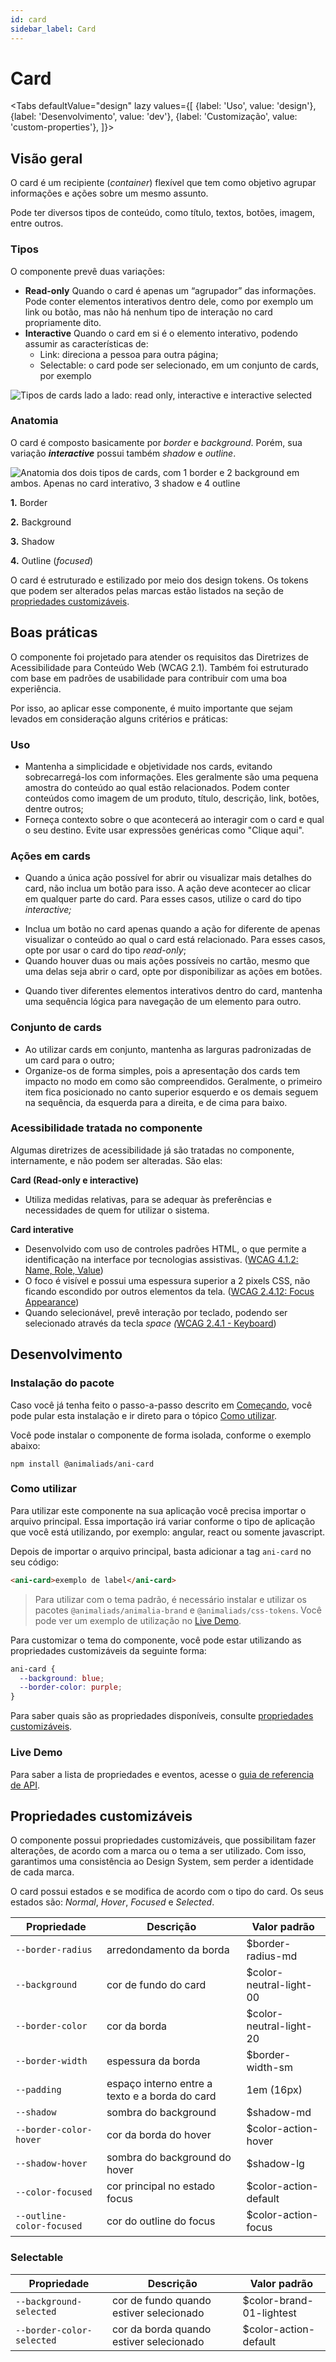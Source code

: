 ```yaml
---
id: card
sidebar_label: Card
---
```






# Card

<Tabs
  defaultValue="design"
  lazy
  values={[
    {label: 'Uso', value: 'design'},
    {label: 'Desenvolvimento', value: 'dev'},
    {label: 'Customização', value: 'custom-properties'},
  ]}>

  <TabItem value="design">

## Visão geral

O card é um recipiente (*container*) flexível que tem como objetivo agrupar informações e ações sobre um mesmo assunto.

Pode ter diversos tipos de conteúdo, como título, textos, botões, imagem, entre outros.

### Tipos

O componente prevê duas variações:

- **Read-only**
Quando o card é apenas um “agrupador” das informações. Pode conter elementos interativos dentro dele, como por exemplo um link ou botão, mas não há nenhum tipo de interação no card propriamente dito.
- **Interactive**
Quando o card em si é o elemento interativo, podendo assumir as características de:
  * Link: direciona a pessoa para outra página;
  * Selectable: o card pode ser selecionado, em um conjunto de cards, por exemplo

<img
  src={cardTypes}
  alt="Tipos de cards lado a lado: read only, interactive e interactive selected"
/> 
    

### Anatomia

O card é composto basicamente por *border* e *background*. Porém, sua variação ***interactive*** possui também *shadow* e *outline*.

<img
  src={cardAnatomy}
  alt="Anatomia dos dois tipos de cards, com 1 border e 2 background em ambos. Apenas no card interativo, 3 shadow e 4 outline
"
/> 

**1.** Border

**2.** Background

**3.** Shadow

**4.** Outline (*focused*)

O card é estruturado e estilizado por meio dos design tokens. Os tokens que podem ser alterados pelas marcas estão listados na seção de [propriedades customizáveis](#propriedades-customizáveis).

## Boas práticas

O componente foi projetado para atender os requisitos das Diretrizes de Acessibilidade para Conteúdo Web (WCAG 2.1). Também foi estruturado com base em padrões de usabilidade para contribuir com uma boa experiência. 

Por isso, ao aplicar esse componente, é muito importante que sejam levados em consideração alguns critérios e práticas:

### Uso

- Mantenha a simplicidade e objetividade nos cards, evitando sobrecarregá-los com informações. Eles geralmente são uma pequena amostra do conteúdo ao qual estão relacionados. Podem conter conteúdos como imagem de um produto, título, descrição, link, botões, dentre outros;
- Forneça contexto sobre o que acontecerá ao interagir com o card e qual o seu destino. Evite usar expressões genéricas como "Clique aqui".

### Ações em cards

- Quando a única ação possível for abrir ou visualizar mais detalhes do card, não inclua um botão para isso. A ação deve acontecer ao clicar em qualquer parte do card. Para esses casos, utilize o card do tipo *interactive;*

<BestPracticesComponent
  doImg={cardDo1}
  doAlt="Exemplo de card com ele inteiro pintado, sinalizando que todo ele é um elemento interativo"
  doDescription="Ao manter todo o card como clicável, diminuímos a carga de informação, pois muitas vezes o card é usado em conjunto com vários outros com a mesma estrutura."
  dontImg={cardDont1}
  dontAlt="Exemplo de card com um botão com o rótulo Visualizar”"
  dontDescription="Não inclua botão quando a única ação do card for abri-lo."
/>


- Inclua um botão no card apenas quando a ação for diferente de apenas visualizar o conteúdo ao qual o card está relacionado. Para esses casos, opte por usar o card do tipo *read-only*;
- Quando houver duas ou mais ações possíveis no cartão, mesmo que uma delas seja abrir o card, opte por disponibilizar as ações em botões.


<BestPracticesComponent
  doImg={cardDo2}
  doAlt="Card com dois botões, sinalizados como as únicas partes interativas daquele conteúdo"
  doDescription="Usar card do tipo *read-only* em contextos com ações ajuda a evidenciar as interações dos elementos internos do card."
  dontImg={cardDont2}
  dontAlt="Card com 2 botões e toda a base do card sinalizados como partes interativas daquele conteúdo"
  dontDescription="O uso de interação na base do card e em elementos internos pode gerar confusão e diminui a previsibilidade sobre qual ação acontece ao clicar no card."
/>

- Quando tiver diferentes elementos interativos dentro do card, mantenha uma sequência lógica para navegação de um elemento para outro.

### Conjunto de cards

- Ao utilizar cards em conjunto, mantenha as larguras padronizadas de um card para o outro;
- Organize-os de forma simples, pois a apresentação dos cards tem impacto no modo em como são compreendidos. Geralmente, o primeiro item fica posicionado no canto superior esquerdo e os demais seguem na sequência, da esquerda para a direita, e de cima para baixo.

### Acessibilidade tratada no componente

Algumas diretrizes de acessibilidade já são tratadas no componente, internamente, e não podem ser alteradas. São elas:

**Card (Read-only e interactive)**

- Utiliza medidas relativas, para se adequar às preferências e necessidades de quem for utilizar o sistema.

**Card interative**

- Desenvolvido com uso de controles padrões HTML, o que permite a identificação na interface por tecnologias assistivas. ([WCAG 4.1.2: Name, Role, Value](https://www.w3.org/WAI/WCAG21/Understanding/name-role-value))
- O foco é visível e possui uma espessura superior a 2 pixels CSS, não ficando escondido por outros elementos da tela. ([WCAG 2.4.12: Focus Appearance](https://www.w3.org/WAI/WCAG22/Understanding/focus-appearance-enhanced))
- Quando selecionável, prevê interação por teclado, podendo ser selecionado através da tecla *space (*[WCAG 2.4.1 - Keyboard](https://www.w3.org/WAI/WCAG21/Understanding/keyboard))

</TabItem>

<TabItem value="dev">


## Desenvolvimento

### Instalação do pacote

Caso você já tenha feito o passo-a-passo descrito em [Começando](?path=/docs/começando--page),
você pode pular esta instalação e ir direto para o tópico [Como utilizar](#como-utilizar).

Você pode instalar o componente de forma isolada, conforme o exemplo abaixo:

```
npm install @animaliads/ani-card
```

### Como utilizar

Para utilizar este componente na sua aplicação você precisa importar o arquivo principal.
Essa importação irá variar conforme o tipo de aplicação que você está utilizando, por exemplo: angular, react ou
somente javascript.

Depois de importar o arquivo principal, basta adicionar a tag `ani-card` no seu código:

```html
<ani-card>exemplo de label</ani-card>
```

> Para utilizar com o tema padrão, é necessário instalar e utilizar os pacotes `@animaliads/animalia-brand`
> e `@animaliads/css-tokens`. Você pode ver um exemplo de utilização no [Live Demo](#live-demo).

Para customizar o tema do componente, você pode estar utilizando as propriedades customizáveis
da seguinte forma:

```css
ani-card {
  --background: blue;
  --border-color: purple;
}
```

Para saber quais são as propriedades disponíveis, consulte [propriedades customizáveis](#propriedades-customizáveis).

### Live Demo

<LiveDemoComponent
  react="https://stackblitz.com/edit/react-ani-card?embed=1&file=src/App.js"
/>

Para saber a lista de propriedades e eventos, acesse o [guia de referencia de API](/docs/api-card--sample).

</TabItem>

  <TabItem value="custom-properties">


## Propriedades customizáveis

O componente possui propriedades customizáveis, que possibilitam fazer alterações, de acordo com a marca ou o tema a ser utilizado. Com isso, garantimos uma consistência ao Design System, sem perder a identidade de cada marca.

O card possui estados e se modifica de acordo com o tipo do card. Os seus estados são: _Normal_, _Hover_, _Focused_ e _Selected_.

| Propriedade                  | Descrição                                                                        | Valor padrão            |
| ---------------------------- | -------------------------------------------------------------------------------- | ----------------------- |
| `--border-radius `           | arredondamento da borda                                                          | $border-radius-md       |
| `--background`               | cor de fundo do card                                                             | $color-neutral-light-00 |
| `--border-color`             | cor da borda                                                                     | $color-neutral-light-20 |
| `--border-width`             | espessura da borda                                                               | $border-width-sm        |
| `--padding`                  | espaço interno entre a texto e a borda do card                                   | 1em (16px)              |
| `--shadow	`                  | sombra do background                                                             | $shadow-md              |
| `--border-color-hover`       | cor da borda do hover                                                            | $color-action-hover     |
| `--shadow-hover`             | sombra do background do hover                                                    | $shadow-lg              |
| `--color-focused`            | cor principal no estado focus                                                    | $color-action-default   |
| `--outline-color-focused`    | cor do outline do focus                                                          | $color-action-focus     |

### Selectable

| Propriedade                  | Descrição                                                                        | Valor padrão             |
| ---------------------------- | -------------------------------------------------------------------------------- | ------------------------ |
| `--background-selected`      | cor de fundo quando estiver selecionado	                                        | $color-brand-01-lightest |
| `--border-color-selected`    | cor da borda quando estiver selecionado                                          | $color-action-default    |


</TabItem>
</Tabs>